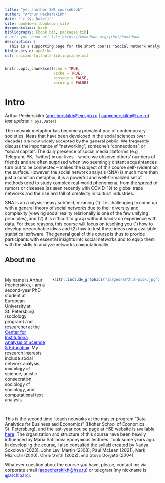 ```yaml
--- 
title: "yet another SNA coursebook"
author: "Arthur Pecherskikh"
date: "`r Sys.Date()`"
site: bookdown::bookdown_site
documentclass: book
bibliography: [book.bib, packages.bib]
# url: your book url like https://bookdown.org/yihui/bookdown
description: |
  This is a supporting page for the short course "Social Network Analysis" delivered to the HSE master students in 2025 (November-December).
biblio-style: apalike
csl: chicago-fullnote-bibliography.csl
---
```


```r
knitr::opts_chunk$set(echo = TRUE,
                      cache = TRUE,
                      message = FALSE,
                      warning = FALSE)
```



# **Intro** {-}



Arthur Pecherskikh ([apecherskikh\@eu.spb.ru](aapecherskikh\@eu.spb.ru){style="color: blue;"} | [aapecherskikh\@hse.ru](aapecherskikh\@hse.ru){style="color: blue;"})\
*last update:* `r Sys.Date()`



The network metaphor has become a prevalent part of contemporary societies. Ideas that have been developed in the social sciences over decades are now widely accepted by the general public. We frequently discuss the importance of "networking", someone's "connections", or "social capital". The daily presence of social media platforms (e.g., Telegram, VK, Twitter) in our lives – where we observe others' numbers of friends and are often surprised when two seemingly distant acquaintances turn out to be connected – makes the subject of this course self-evident on the surface. However, the social network analysis (SNA) is much more than just a common metaphor; it is a powerful and well-formalized set of methods used to study complex real-world phenomena, from the spread of rumors or diseases (as seen recently with COVID-19) to global trade networks and the rise and fall of creativity in cultural industries.


SNA is an analysis-heavy subfield, meaning (1) it is challenging to come up with a general theory of social networks due to their diversity and complexity (viewing social reality relationally is one of the few unifying principles), and (2) it is difficult to grasp without hands-on experience with data. For these reasons, this course will focus on teaching you (1) how to develop researchable ideas and (2) how to test these ideas using available statistical software. The general goal of this course is thus to provide participants with essential insights into social networks and to equip them with the skills to analyze networks computationally.


## **About me** {-}


<div style="display: flex; align-items: flex-start; gap: 20px; margin: 30px 0;"> 

<div style="flex: 1;"> 
My name is Arthur Pecherskikh, I am a second-year PhD student at European University at St. Petersburg (sociology program) and researcher at the [Center for Institutional Analysis of Science & Education](https://ciase.ru/){style="color: blue;"}. My research interests include social network analysis, sociology of science, artistic consecration, sociology of sociology, and computational text analysis.

</div> 


<div style="flex: 1;">
```r
knitr::include_graphics("images/arthur-pick.jpg")
```
</div>

</div>


This is the second time I teach networks at the master program "Data Analytics for Business and Economics" (Higher School of Economics, St. Petersburg), and the last-year course page at HSE website is available [here](https://spb.hse.ru/en/ma/data-analytics/courses/904345939.html){style="color: #0000EE;"}. The organization and structure of this course have been heavily influenced by Maria Safonova eponymous lectures I took some years ago. In developing the course, I also consulted the syllabi created by Nadya Sokolova (2023), John Levi Martin (2008), Paul McLean (2021), Mark Mizruchi (2008), Chris Smith (2022), and Steve Borgatti (2004).


Whatever question about the course you have, please, contact me via corporate email ([aapecherskikh\@hse.ru](aapecherskikh\@hse.ru){style="color: blue;"}) or telegram (my nickname is [\@archibard]{style="color: blue;"}).



